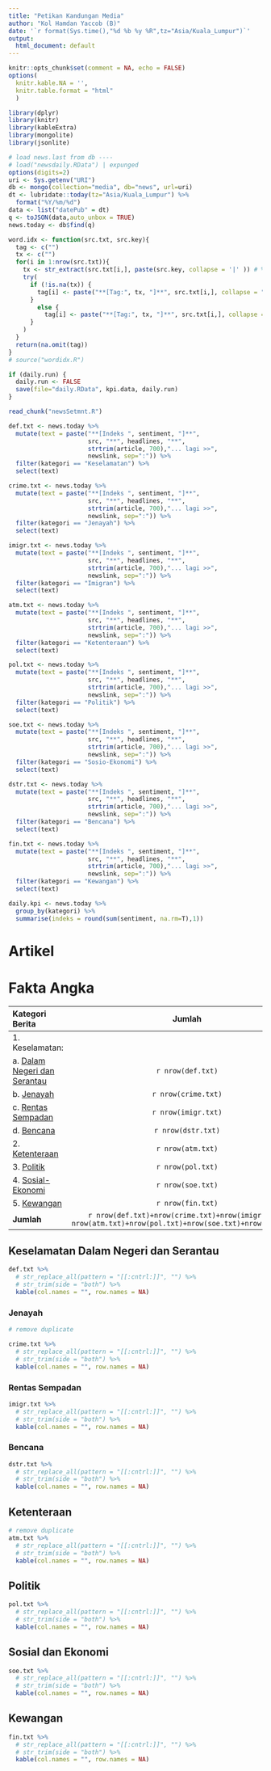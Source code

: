 ```yaml
---
title: "Petikan Kandungan Media"
author: "Kol Hamdan Yaccob (B)"
date: '`r format(Sys.time(),"%d %b %y %R",tz="Asia/Kuala_Lumpur")`'
output:
  html_document: default
---
```


```r
knitr::opts_chunk$set(comment = NA, echo = FALSE)
options(
  knitr.kable.NA = '',
  knitr.table.format = "html"
  ) 
```
```r

library(dplyr)
library(knitr)
library(kableExtra)
library(mongolite)
library(jsonlite)

# load news.last from db ----
# load("newsdaily.RData") | expunged
options(digits=2)
uri <- Sys.getenv("URI")
db <- mongo(collection="media", db="news", url=uri)
dt <- lubridate::today(tz="Asia/Kuala_Lumpur") %>% 
  format("%Y/%m/%d")
data <- list("datePub" = dt)
q <- toJSON(data,auto_unbox = TRUE)
news.today <- db$find(q)
```
```r
word.idx <- function(src.txt, src.key){
  tag <- c("")
  tx <- c("")
  for(i in 1:nrow(src.txt)){
    tx <- str_extract(src.txt[i,], paste(src.key, collapse = '|' )) # %>% na.omit()
    try(
      if (!is.na(tx)) {
        tag[i] <- paste("**[Tag:", tx, "]**", src.txt[i,], collapse = "\\n")
      }
        else {
          tag[i] <- paste("**[Tag:", tx, "]**", src.txt[i,], collapse = "\\n")
      }
    )
  }
  return(na.omit(tag))
}
# source("wordidx.R")
```
```r

if (daily.run) {
  daily.run <- FALSE
  save(file="daily.RData", kpi.data, daily.run)
}
```
```r
read_chunk("newsSetmnt.R")

```


```r

def.txt <- news.today %>%
  mutate(text = paste("**[Indeks ", sentiment, "]**", 
                      src, "**", headlines, "**", 
                      strtrim(article, 700),"... lagi >>",
                      newslink, sep=":")) %>% 
  filter(kategori == "Keselamatan") %>% 
  select(text)

crime.txt <- news.today %>%
  mutate(text = paste("**[Indeks ", sentiment, "]**", 
                      src, "**", headlines, "**", 
                      strtrim(article, 700),"... lagi >>",
                      newslink, sep=":")) %>% 
  filter(kategori == "Jenayah") %>% 
  select(text)

imigr.txt <- news.today %>%
  mutate(text = paste("**[Indeks ", sentiment, "]**", 
                      src, "**", headlines, "**", 
                      strtrim(article, 700),"... lagi >>",
                      newslink, sep=":")) %>% 
  filter(kategori == "Imigran") %>% 
  select(text)

atm.txt <- news.today %>%
  mutate(text = paste("**[Indeks ", sentiment, "]**", 
                      src, "**", headlines, "**", 
                      strtrim(article, 700),"... lagi >>",
                      newslink, sep=":")) %>% 
  filter(kategori == "Ketenteraan") %>% 
  select(text)

pol.txt <- news.today %>%
  mutate(text = paste("**[Indeks ", sentiment, "]**", 
                      src, "**", headlines, "**", 
                      strtrim(article, 700),"... lagi >>",
                      newslink, sep=":")) %>% 
  filter(kategori == "Politik") %>% 
  select(text) 

soe.txt <- news.today %>%
  mutate(text = paste("**[Indeks ", sentiment, "]**", 
                      src, "**", headlines, "**", 
                      strtrim(article, 700),"... lagi >>",
                      newslink, sep=":")) %>% 
  filter(kategori == "Sosio-Ekonomi") %>% 
  select(text)

dstr.txt <- news.today %>%
  mutate(text = paste("**[Indeks ", sentiment, "]**", 
                      src, "**", headlines, "**", 
                      strtrim(article, 700),"... lagi >>",
                      newslink, sep=":")) %>% 
  filter(kategori == "Bencana") %>% 
  select(text)

fin.txt <- news.today %>%
  mutate(text = paste("**[Indeks ", sentiment, "]**", 
                      src, "**", headlines, "**", 
                      strtrim(article, 700),"... lagi >>",
                      newslink, sep=":")) %>% 
  filter(kategori == "Kewangan") %>% 
  select(text)

```
```r
daily.kpi <- news.today %>%
  group_by(kategori) %>%
  summarise(indeks = round(sum(sentiment, na.rm=T),1))

```


<style type="text/css">
.table {

    width: 80%;

}
</style>

# Artikel

# Fakta Angka

|Kategori Berita|Jumlah|Indeks|
|:--------------|:----:|:----:|
|1. Keselamatan: ||
|    a. [Dalam Negeri dan Serantau](#dlmnegeri)|`r nrow(def.txt)`|`r daily.kpi$indeks[which(daily.kpi$kategori=="Keselamatan")]`|
|    b. [Jenayah](#Jenayah)|`r nrow(crime.txt)`|`r daily.kpi$indeks[which(daily.kpi$kategori=="Jenayah")]`|
|    c. [Rentas Sempadan](#rentas)|`r nrow(imigr.txt)`|`r daily.kpi$indeks[which(daily.kpi$kategori=="Imigran")]`|
|    d. [Bencana](#bencana)|`r nrow(dstr.txt)`|`r daily.kpi$indeks[which(daily.kpi$kategori=="Bencana")]`|
|2. [Ketenteraan](#ketenteraan)|`r nrow(atm.txt)`|`r daily.kpi$indeks[which(daily.kpi$kategori=="Ketenteraan")]`|
|3. [Politik](#politik)|`r nrow(pol.txt)`|`r daily.kpi$indeks[which(daily.kpi$kategori=="Politik")]`|
|4. [Sosial-Ekonomi](#sosial)|`r nrow(soe.txt)`|`r daily.kpi$indeks[which(daily.kpi$kategori=="Sosio-Ekonomi")]`|
|5. [Kewangan](#kewangan)|`r nrow(fin.txt)`|`r daily.kpi$indeks[which(daily.kpi$kategori=="Kewangan")]`|
|**Jumlah**|`r nrow(def.txt)+nrow(crime.txt)+nrow(imigr.txt)+
                          nrow(atm.txt)+nrow(pol.txt)+nrow(soe.txt)+nrow(dstr.txt)`

## Keselamatan Dalam Negeri dan Serantau <a id="dlmnegeri"></a>

```r

def.txt %>% 
  # str_replace_all(pattern = "[[:cntrl:]]", "") %>%
  # str_trim(side = "both") %>%
  kable(col.names = "", row.names = NA)
```

### Jenayah <a id="Jenayah"></a>

```r

# remove duplicate

crime.txt %>% 
  # str_replace_all(pattern = "[[:cntrl:]]", "") %>%
  # str_trim(side = "both") %>%
  kable(col.names = "", row.names = NA)
```

### Rentas Sempadan <a id="rentas"></a>

```r

imigr.txt %>% 
  # str_replace_all(pattern = "[[:cntrl:]]", "") %>% 
  # str_trim(side = "both") %>% 
  kable(col.names = "", row.names = NA)
```

### Bencana <a id="bencana"></a>

```r

dstr.txt %>% 
  # str_replace_all(pattern = "[[:cntrl:]]", "") %>% 
  # str_trim(side = "both") %>% 
  kable(col.names = "", row.names = NA)
```

## Ketenteraan <a id="ketenteraan"></a>

```r

# remove duplicate
atm.txt %>% 
  # str_replace_all(pattern = "[[:cntrl:]]", "") %>% 
  # str_trim(side = "both") %>% 
  kable(col.names = "", row.names = NA)

```

## Politik <a id="politik"></a>

```r

pol.txt %>% 
  # str_replace_all(pattern = "[[:cntrl:]]", "") %>% 
  # str_trim(side = "both") %>% 
  kable(col.names = "", row.names = NA)
```
## Sosial dan Ekonomi <a id="sosial"></a>

```r

soe.txt %>% 
  # str_replace_all(pattern = "[[:cntrl:]]", "") %>% 
  # str_trim(side = "both") %>% 
  kable(col.names = "", row.names = NA)
```
## Kewangan <a id="kewangan"></a>

```r

fin.txt %>% 
  # str_replace_all(pattern = "[[:cntrl:]]", "") %>% 
  # str_trim(side = "both") %>% 
  kable(col.names = "", row.names = NA)
```

